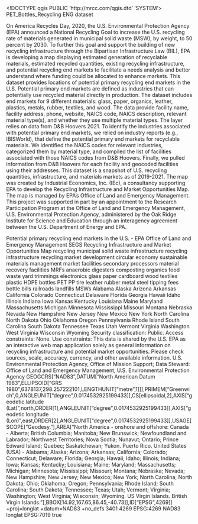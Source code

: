 <!DOCTYPE qgis PUBLIC 'http://mrcc.com/qgis.dtd' 'SYSTEM'>
<qgis version="3.42.3-Münster">
  <identifier>PET_Bottles_Recycling</identifier>
  <parentidentifier></parentidentifier>
  <language>ENG</language>
  <type>dataset</type>
  <title>PET_Bottles_by_ZipCode</title>
  <abstract>On America Recycles Day, 2020, the U.S. Environmental Protection Agency (EPA) announced a National Recycling Goal to increase the U.S. recycling rate of materials generated in municipal solid waste (MSW), by weight, to 50 percent by 2030. To further this goal and support the building of new recycling infrastructure through the Bipartisan Infrastructure Law (BIL), EPA is developing a map displaying estimated generation of recyclable materials, estimated recycled quantities, existing recycling infrastructure, and potential recycling end markets to facilitate a needs analysis and better understand where funding could be allocated to enhance markets. 
This dataset provides locations of potential primary recycling end markets in the U.S. Potential primary end markets are defined as industries that can potentially use recycled material directly in production. The dataset includes end markets for 9 different materials: glass, paper, organics, leather, plastics, metals, rubber, textiles, and wood. The data provide facility name, facility address, phone, website, NAICS code, NAICS description, relevant material type(s), and whether they use multiple material types. The layer relies on data from D&amp;B Hoovers 2021. To identify the industries associated with potential primary end markets, we relied on industry reports (e.g., IBISWorld), that define the potential primary end markets for recyclable materials. We identified the NAICS codes for relevant industries, categorized them by material type, and compiled the list of facilities associated with those NAICS codes from D&amp;B Hoovers. Finally, we pulled information from D&amp;B Hoovers for each facility and geocoded facilities using their addresses. 
This dataset is a snapshot of U.S. recycling quantities, infrastructure, and materials markets as of 2019-2021. The map was created by Industrial Economics, Inc. (IEc), a consultancy supporting EPA to develop the Recycling Infrastructure and Market Opportunities Map. The map is managed by EPA’s Office of Land and Emergency Management. This project was supported in part by an appointment to the Research Participation Program at the Office of Land and Emergency Management, U.S. Environmental Protection Agency, administered by the Oak Ridge Institute for Science and Education through an interagency agreement between the U.S. Department of Energy and EPA. 


Potential primary recycling end markets in the U.S. - EPA Office of Land and Emergency Management</abstract>
  <keywords vocabulary="Search keys">
    <keyword>SEGS</keyword>
    <keyword>Recycling Infrastructure and Market Opportunities Map</keyword>
    <keyword>recycling</keyword>
    <keyword>municipal solid waste</keyword>
    <keyword>infrastructure</keyword>
    <keyword>recycling infrastructure</keyword>
    <keyword>recycling market development</keyword>
    <keyword>circular economy</keyword>
    <keyword>sustainable materials management</keyword>
    <keyword>market</keyword>
    <keyword>facilities</keyword>
    <keyword>secondary processors</keyword>
    <keyword>material recovery facilities</keyword>
    <keyword>MRFs</keyword>
    <keyword>anaerobic digesters</keyword>
    <keyword>composting</keyword>
    <keyword>organics</keyword>
    <keyword>food waste</keyword>
    <keyword>yard trimmings</keyword>
    <keyword>electronics</keyword>
    <keyword>glass</keyword>
    <keyword>paper</keyword>
    <keyword>cardboard</keyword>
    <keyword>wood</keyword>
    <keyword>textiles</keyword>
    <keyword>plastic</keyword>
    <keyword>HDPE bottles</keyword>
    <keyword>PET</keyword>
    <keyword>PP</keyword>
    <keyword>tire</keyword>
    <keyword>leather</keyword>
    <keyword>rubber</keyword>
    <keyword>metal</keyword>
    <keyword>steel</keyword>
    <keyword>tipping fees</keyword>
    <keyword>bottle bills</keyword>
    <keyword>railroads</keyword>
    <keyword>landfills</keyword>
    <keyword>MSWs</keyword>
    <keyword>Alabama</keyword>
    <keyword>Alaska</keyword>
    <keyword>Arizona</keyword>
    <keyword>Arkansas</keyword>
    <keyword>California</keyword>
    <keyword>Colorado</keyword>
    <keyword>Connecticut</keyword>
    <keyword>Delaware</keyword>
    <keyword>Florida</keyword>
    <keyword>Georgia</keyword>
    <keyword>Hawaii</keyword>
    <keyword>Idaho</keyword>
    <keyword>Illinois</keyword>
    <keyword>Indiana</keyword>
    <keyword>Iowa</keyword>
    <keyword>Kansas</keyword>
    <keyword>Kentucky</keyword>
    <keyword>Louisiana</keyword>
    <keyword>Maine</keyword>
    <keyword>Maryland</keyword>
    <keyword>Massachusetts</keyword>
    <keyword>Michigan</keyword>
    <keyword>Minnesota</keyword>
    <keyword>Mississippi</keyword>
    <keyword>Missouri</keyword>
    <keyword>Montana</keyword>
    <keyword>Nebraska</keyword>
    <keyword>Nevada</keyword>
    <keyword>New Hampshire</keyword>
    <keyword>New Jersey</keyword>
    <keyword>New Mexico</keyword>
    <keyword>New York</keyword>
    <keyword>North Carolina</keyword>
    <keyword>North Dakota</keyword>
    <keyword>Ohio</keyword>
    <keyword>Oklahoma</keyword>
    <keyword>Oregon</keyword>
    <keyword>Pennsylvania</keyword>
    <keyword>Rhode Island</keyword>
    <keyword>South Carolina</keyword>
    <keyword>South Dakota</keyword>
    <keyword>Tennessee</keyword>
    <keyword>Texas</keyword>
    <keyword>Utah</keyword>
    <keyword>Vermont</keyword>
    <keyword>Virginia</keyword>
    <keyword>Washington</keyword>
    <keyword>West Virginia</keyword>
    <keyword>Wisconsin</keyword>
    <keyword>Wyoming</keyword>
  </keywords>
  <links/>
  <dates/>
  <fees></fees>
  <constraints type="Limitations of use">Security classification: Public. 
Access constraints: None. 
Use constraints: This data is shared by the U.S. EPA as an interactive web map application solely as general information on recycling infrastructure and potential market opportunities. Please check sources, scale, accuracy, currency, and other available information.</constraints>
  <rights>U.S. Environmental Protection Agency, Office of Mission Support; Data Steward: Office of Land and Emergency Management, U.S. Environmental Protection Agency </rights>
  <encoding></encoding>
  <crs>
    <spatialrefsys nativeFormat="Wkt">
      <wkt>GEOGCRS["NAD83",DATUM["North American Datum 1983",ELLIPSOID["GRS 1980",6378137,298.257222101,LENGTHUNIT["metre",1]]],PRIMEM["Greenwich",0,ANGLEUNIT["degree",0.0174532925199433]],CS[ellipsoidal,2],AXIS["geodetic latitude (Lat)",north,ORDER[1],ANGLEUNIT["degree",0.0174532925199433]],AXIS["geodetic longitude (Lon)",east,ORDER[2],ANGLEUNIT["degree",0.0174532925199433]],USAGE[SCOPE["Geodesy."],AREA["North America - onshore and offshore: Canada - Alberta; British Columbia; Manitoba; New Brunswick; Newfoundland and Labrador; Northwest Territories; Nova Scotia; Nunavut; Ontario; Prince Edward Island; Quebec; Saskatchewan; Yukon. Puerto Rico. United States (USA) - Alabama; Alaska; Arizona; Arkansas; California; Colorado; Connecticut; Delaware; Florida; Georgia; Hawaii; Idaho; Illinois; Indiana; Iowa; Kansas; Kentucky; Louisiana; Maine; Maryland; Massachusetts; Michigan; Minnesota; Mississippi; Missouri; Montana; Nebraska; Nevada; New Hampshire; New Jersey; New Mexico; New York; North Carolina; North Dakota; Ohio; Oklahoma; Oregon; Pennsylvania; Rhode Island; South Carolina; South Dakota; Tennessee; Texas; Utah; Vermont; Virginia; Washington; West Virginia; Wisconsin; Wyoming. US Virgin Islands. British Virgin Islands."],BBOX[14.92,167.65,86.45,-40.73]],ID["EPSG",4269]]</wkt>
      <proj4>+proj=longlat +datum=NAD83 +no_defs</proj4>
      <srsid>3401</srsid>
      <srid>4269</srid>
      <authid>EPSG:4269</authid>
      <description>NAD83</description>
      <projectionacronym>longlat</projectionacronym>
      <ellipsoidacronym>EPSG:7019</ellipsoidacronym>
      <geographicflag>true</geographicflag>
    </spatialrefsys>
  </crs>
  <extent/>
</qgis>
